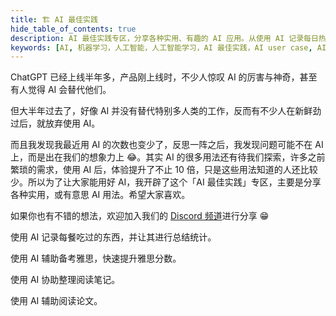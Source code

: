 ```yaml
---
title: 🏗️ AI 最佳实践
hide_table_of_contents: true
description: AI 最佳实践专区，分享各种实用、有趣的 AI 应用。从使用 AI 记录每日热量摄入到使用 AI 辅助备考雅思口语考试，让您的生活更加便捷。加入我们的 Discord 频道，与其他用户分享您的 AI 应用心得。
keywords: [AI, 机器学习，人工智能，人工智能学习，AI 最佳实践，AI user case, AI 应用案例，AI 应用场景，AI 应用实战，热量记录，热量统计，雅思备考，雅思口语考试，PoleStar Chat，Discord，生活便捷，实用应用，有趣应用，分享心得]
---
```



<head>
  <title>AI 的使用最佳实践</title>
  <meta
    name="description"
    content="Ionic Framework comes stock with a number of high-level UI components, including cards, lists, and tabs to quickly and easily build your app's user interface."
  />
</head>

ChatGPT 已经上线半年多，产品刚上线时，不少人惊叹 AI 的厉害与神奇，甚至有人觉得 AI 会替代他们。

但大半年过去了，好像 AI 并没有替代特别多人类的工作，反而有不少人在新鲜劲过后，就放弃使用 AI。

而且我发现我最近用 AI 的次数也变少了，反思一阵之后，我发现问题可能不在 AI 上，而是出在我们的想象力上 😂。其实 AI 的很多用法还有待我们探索，许多之前繁琐的需求，使用 AI 后，体验提升了不止 10 倍，只是这些用法知道的人还比较少。所以为了让大家能用好 AI，我开辟了这个「AI 最佳实践」专区，主要是分享各种实用，或有意思 AI 用法。希望大家喜欢。

如果你也有不错的想法，欢迎加入我们的 [Discord 频道](https://discord.gg/B7Z7wjuUPg)进行分享 😁

<intro-end />

<DocsCards>
  <DocsCard
    header="🧮 使用 AI 记录每日热量摄入"
    href="best-practice/well-being/record-calories"
    img="/static/img/record-calories.png"
  >
    <p>使用 AI 记录每餐吃过的东西，并让其进行总结统计。</p>
  </DocsCard>
  <DocsCard
    header="💬 使用 AI 备考雅思口语考试"
    href="best-practice/learning/learning-IELTS"
    img="/static/img/IELTS-exam.png"
  >
    <p>使用 AI 辅助备考雅思，快速提升雅思分数。</p>
  </DocsCard>
  <DocsCard
    header="使用 AI 记录与总结读书笔记（撰写中）"
    href="best-practice/learning/reading-notes"
    img="/static/img/reading-note.png"
  >
    <p>使用 AI 协助整理阅读笔记。</p>
  </DocsCard>
  <DocsCard
    header="📖 使用 AI 辅助阅读论文"
    href="best-practice/learning/reading-papers"
    img="/static/img/reading-papers.png"
  >
    <p>使用 AI 辅助阅读论文。</p>
  </DocsCard>
</DocsCards>
